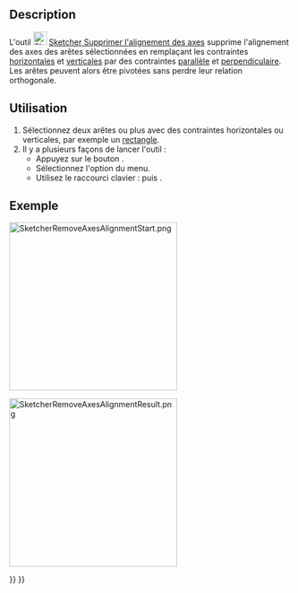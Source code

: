 <languages/>

{{Docnav/fr
|[[Sketcher_Symmetry/fr|Symétriser]]
|[[Sketcher_DeleteAllGeometry/fr|Supprimer tous les éléments de géométrie]]
|[[Sketcher_Workbench/fr|Sketcher]]
|IconL=Sketcher_Symmetry.svg
|IconR=Sketcher_DeleteAllGeometry.svg
|IconC=Workbench_Sketcher.svg
}}

{{GuiCommand/fr
|Name=Sketcher RemoveAxesAlignment
|Name/fr=Sketcher Supprimer l'alignement des axes
|MenuLocation=Esquisse → Outils d'esquisse → Supprimer l'alignement des axes
|Workbenches=[[Sketcher_Workbench/fr|Sketcher]]
|Shortcut={{KEY|Z}} {{KEY|R}}
|Version=0.20
}}

==Description==

L'outil [[Image:Sketcher_RemoveAxesAlignment.svg|24px]] [[Sketcher_RemoveAxesAlignment/fr|Sketcher Supprimer l'alignement des axes]] supprime l'alignement des axes des arêtes sélectionnées en remplaçant les contraintes [[Sketcher_ConstrainHorizontal/fr|horizontales]] et [[Sketcher_ConstrainVertical/fr|verticales]] par des contraintes [[Sketcher_ConstrainParallel/fr|parallèle]] et [[Sketcher_ConstrainPerpendicular/fr|perpendiculaire]]. Les arêtes peuvent alors être pivotées sans perdre leur relation orthogonale.

<span id="Usage"></span>
==Utilisation==

# Sélectionnez deux arêtes ou plus avec des contraintes horizontales ou verticales, par exemple un [[Sketcher_CreateRectangle/fr|rectangle]].
# Il y a plusieurs façons de lancer l'outil :
#* Appuyez sur le bouton {{Button|[[Image:Sketcher_RemoveAxesAlignment.svg|16px]] [[Sketcher_RemoveAxesAlignment/fr|Supprimer l'alignement des axes]]}}.
#* Sélectionnez l'option {{MenuCommand|Esquisse → Outils d'esquisse → [[Image:Sketcher_RemoveAxesAlignment.svg|16px]] Supprimer l'alignement des axes}} du menu.
#* Utilisez le raccourci clavier : {{KEY|Z}} puis {{KEY|R}}.

<span id="Example"></span>
==Exemple==

[[File:SketcherRemoveAxesAlignmentStart.png|300px]]
{{Caption|Un rectangle sélectionné avec des contraintes horizontales et verticales.}}

[[File:SketcherRemoveAxesAlignmentResult.png|300px]]
{{Caption|Le rectangle après l'utilisation de l'outil.}}


{{Docnav/fr
|[[Sketcher_Symmetry/fr|Symétriser]]
|[[Sketcher_DeleteAllGeometry/fr|Supprimer tous les éléments de géométrie]]
|[[Sketcher_Workbench/fr|Sketcher]]
|IconL=Sketcher_Symmetry.svg
|IconR=Sketcher_DeleteAllGeometry.svg
|IconC=Workbench_Sketcher.svg
}}

{{Sketcher_Tools_navi{{#translation:}}}}
{{Userdocnavi{{#translation:}}}}
